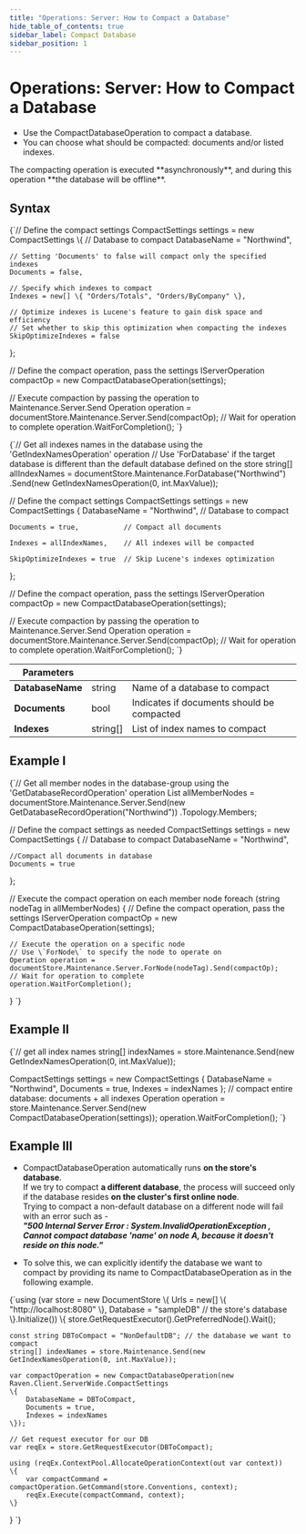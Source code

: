 ```yaml
---
title: "Operations: Server: How to Compact a Database"
hide_table_of_contents: true
sidebar_label: Compact Database
sidebar_position: 1
---
```



# Operations: Server: How to Compact a Database

* Use the CompactDatabaseOperation to compact a database.  
* You can choose what should be compacted: documents and/or listed indexes.  

<Admonition type="warning" title="Warning">
The compacting operation is executed **asynchronously**, 
and during this operation **the database will be offline**.  
</Admonition>


## Syntax

<TabItem value="compact_1" label="compact_1">
<CodeBlock language="csharp">
{`// Define the compact settings
CompactSettings settings = new CompactSettings
\{
    // Database to compact
    DatabaseName = "Northwind",
    
    // Setting 'Documents' to false will compact only the specified indexes
    Documents = false,
    
    // Specify which indexes to compact
    Indexes = new[] \{ "Orders/Totals", "Orders/ByCompany" \}, 
    
    // Optimize indexes is Lucene's feature to gain disk space and efficiency
    // Set whether to skip this optimization when compacting the indexes
    SkipOptimizeIndexes = false
\};

// Define the compact operation, pass the settings
IServerOperation<OperationIdResult> compactOp = new CompactDatabaseOperation(settings);

// Execute compaction by passing the operation to Maintenance.Server.Send
Operation operation = documentStore.Maintenance.Server.Send(compactOp);
// Wait for operation to complete
operation.WaitForCompletion();
`}
</CodeBlock>
</TabItem>

<TabItem value="compact_2" label="compact_2">
<CodeBlock language="csharp">
{`// Get all indexes names in the database using the 'GetIndexNamesOperation' operation
// Use 'ForDatabase' if the target database is different than the default database defined on the store
string[] allIndexNames =
    documentStore.Maintenance.ForDatabase("Northwind")
        .Send(new GetIndexNamesOperation(0, int.MaxValue));

// Define the compact settings
CompactSettings settings = new CompactSettings
\{
    DatabaseName = "Northwind", // Database to compact
    
    Documents = true,           // Compact all documents

    Indexes = allIndexNames,    // All indexes will be compacted
    
    SkipOptimizeIndexes = true  // Skip Lucene's indexes optimization
\};

// Define the compact operation, pass the settings
IServerOperation<OperationIdResult> compactOp = new CompactDatabaseOperation(settings);

// Execute compaction by passing the operation to Maintenance.Server.Send
Operation operation = documentStore.Maintenance.Server.Send(compactOp);
// Wait for operation to complete
operation.WaitForCompletion();
`}
</CodeBlock>
</TabItem>

| Parameters | | |
| ------------- | ------------- | ----- |
| **DatabaseName** | string | Name of a database to compact |
| **Documents** | bool | Indicates if documents should be compacted |
| **Indexes** | string[] | List of index names to compact |

## Example I

<TabItem value="compact_3" label="compact_3">
<CodeBlock language="csharp">
{`// Get all member nodes in the database-group using the 'GetDatabaseRecordOperation' operation
List<string> allMemberNodes =
    documentStore.Maintenance.Server.Send(new GetDatabaseRecordOperation("Northwind"))
        .Topology.Members;

// Define the compact settings as needed
CompactSettings settings = new CompactSettings
\{
    // Database to compact
    DatabaseName = "Northwind",
    
    //Compact all documents in database
    Documents = true
\};

// Execute the compact operation on each member node
foreach (string nodeTag in allMemberNodes)
\{
    // Define the compact operation, pass the settings
    IServerOperation<OperationIdResult> compactOp = new CompactDatabaseOperation(settings);
    
    // Execute the operation on a specific node
    // Use \`ForNode\` to specify the node to operate on
    Operation operation = documentStore.Maintenance.Server.ForNode(nodeTag).Send(compactOp);
    // Wait for operation to complete
    operation.WaitForCompletion();
\}
`}
</CodeBlock>
</TabItem>


## Example II

<TabItem value="compact_4" label="compact_4">
<CodeBlock language="csharp">
{`// get all index names
string[] indexNames = store.Maintenance.Send(new GetIndexNamesOperation(0, int.MaxValue));

CompactSettings settings = new CompactSettings
\{
    DatabaseName = "Northwind",
    Documents = true,
    Indexes = indexNames
\};
// compact entire database: documents + all indexes
Operation operation = store.Maintenance.Server.Send(new CompactDatabaseOperation(settings));
operation.WaitForCompletion();
`}
</CodeBlock>
</TabItem>


## Example III

* CompactDatabaseOperation automatically runs **on the store's database**.  
  If we try to compact **a different database**, the process will succeed only if the database 
  resides **on the cluster's first online node**.  
  Trying to compact a non-default database on a different node will fail with an error such as -  
  **_"500 Internal Server Error : 
  System.InvalidOperationException , 
  Cannot compact database 'name' on node A, because it doesn't reside on this node."_**  
  
* To solve this, we can explicitly identify the database we want to compact by providing 
  its name to CompactDatabaseOperation as in the following example.  
<TabItem value="compact_5" label="compact_5">
<CodeBlock language="csharp">
{`using (var store = new DocumentStore
\{
    Urls = new[] \{ "http://localhost:8080" \},
    Database = "sampleDB" // the store's database
\}.Initialize())
\{
    store.GetRequestExecutor().GetPreferredNode().Wait();

    const string DBToCompact = "NonDefaultDB"; // the database we want to compact
    string[] indexNames = store.Maintenance.Send(new GetIndexNamesOperation(0, int.MaxValue));

    var compactOperation = new CompactDatabaseOperation(new Raven.Client.ServerWide.CompactSettings
    \{
        DatabaseName = DBToCompact,
        Documents = true,
        Indexes = indexNames
    \});

    // Get request executor for our DB
    var reqEx = store.GetRequestExecutor(DBToCompact);

    using (reqEx.ContextPool.AllocateOperationContext(out var context))
    \{
        var compactCommand = compactOperation.GetCommand(store.Conventions, context);
        reqEx.Execute(compactCommand, context);
    \}
\}
`}
</CodeBlock>
</TabItem>

